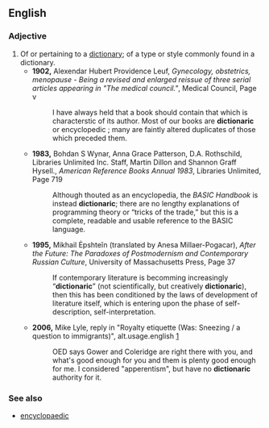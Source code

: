 ==English==

===Adjective===
{{en-adj}}

# Of or pertaining to a [[dictionary]]; of a type or style commonly found in a dictionary. 
#*'''1902,''' Alexendar Hubert Providence Leuf, ''Gynecology, obstetrics, menopause - Being a revised and enlarged reissue of three serial articles appearing in "The medical council."'', Medical Council, Page v
#*:I have always held that a book should contain that which is characterstic of its author. Most of our books are '''dictionaric''' or encyclopedic ;<!--[sic] semi-colon is preceded by a space--> many are faintly altered duplicates of those which preceded them.
#*'''1983,''' Bohdan S Wynar, Anna Grace Patterson, D.A. Rothschild, Libraries Unlimited Inc. Staff, Martin Dillon and Shannon Graff Hysell., ''American Reference Books Annual 1983'', Libraries Unlimited, Page 719
#*:Although thouted as an encyclopedia, the ''BASIC Handbook'' is instead '''dictionaric'''; there are no lengthy explanations of programming theory or “tricks of the trade,” but this is a complete, readable and usable reference to the BASIC language.
#*'''1995,''' Mikhail Ėpshteĭn (translated by Anesa Millaer-Pogacar), ''After the Future: The Paradoxes of Postmodernism and Contemporary Russian Culture'', University of Massachusetts Press, Page 37
#*:If contemporary literature is becomming increasingly “'''dictionaric'''” (not scientifically, but creatively '''dictionaric'''), then this has been conditioned by the laws of development of literature itself, which is entering upon the phase of self-description, self-interpretation.
#*'''2006,''' Mike Lyle, reply in "Royalty etiquette (Was: Sneezing / a question to immigrants)", alt.usage.english [http://groups.google.com/group/alt.usage.english/browse_thread/thread/995ee7ed7691ea80/283898e7d30e6e7d?lnk=st&q=dictionaric&rnum=11#283898e7d30e6e7d]
#*:OED says Gower and Coleridge are right there with you, and what's good enough for you and them is plenty good enough for me. I considered "apperentism", but have no '''dictionaric''' authority for it.

===See also===
*[[encyclopaedic]]